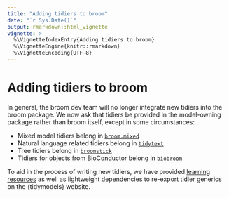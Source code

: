 ```yaml
---
title: "Adding tidiers to broom"
date: "`r Sys.Date()`"
output: rmarkdown::html_vignette
vignette: >
  %\VignetteIndexEntry{Adding tidiers to broom}
  %\VignetteEngine{knitr::rmarkdown}
  %\VignetteEncoding{UTF-8}
---
```


# Adding tidiers to broom

In general, the broom dev team will no longer integrate new tidiers into the 
broom package. We now ask that tidiers be provided in the model-owning package 
rather than broom itself, except in some circumstances:

- Mixed model tidiers belong in [`broom.mixed`](https://github.com/bbolker/broom.mixed)
- Natural language related tidiers belong in [`tidytext`](https://github.com/juliasilge/tidytext)
- Tree tidiers belong in [`broomstick`](https://github.com/njtierney/broomstick)
- Tidiers for objects from BioConductor belong in [`biobroom`](https://bioconductor.org/packages/release/bioc/html/biobroom.html)

To aid in the process of writing new tidiers, we have provided 
[learning resources](https://www.tidymodels.org/learn/develop/broom) as well 
as lightweight dependencies to re-export tidier generics on the {tidymodels} 
website.
